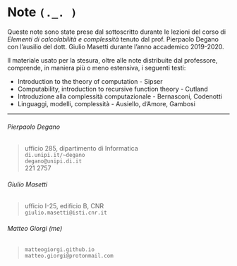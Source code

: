 # Note \hfill `(._. )`

Queste note sono state prese dal sottoscritto durante le lezioni del corso di *Elementi di calcolabilità e complessità* tenuto dal prof. Pierpaolo Degano con l'ausilio del dott. Giulio Masetti durante l'anno accademico 2019-2020.

Il materiale usato per la stesura, oltre alle note distribuite dal professore, comprende, in maniera più o meno estensiva, i seguenti testi:

* Introduction to the theory of computation - Sipser
* Computability, introduction to recursive function theory - Cutland
* Introduzione alla complessità computazionale - Bernasconi, Codenotti
* Linguaggi, modelli, complessità - Ausiello, d'Amore, Gambosi




---




###### Pierpaolo Degano

> \faHome\quad ufficio 285, dipartimento di Informatica\
> \faGlobe\quad `di.unipi.it/~degano`\
> \faPaperPlaneO\quad `degano@unipi.di.it`\
> \faPhone\quad 050 221 2757\

###### Giulio Masetti

> \faHome\quad ufficio I-25, edificio B, CNR\
> \faPaperPlaneO\quad `giulio.masetti@isti.cnr.it`\

###### Matteo Giorgi (me)

> \faGlobe\quad `matteogiorgi.github.io`\
> \faPaperPlaneO\quad `matteo.giorgi@protonmail.com`\

